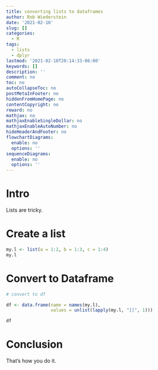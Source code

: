 ```yaml
---
title: converting lists to dataframes
author: Rob Wiederstein
date: '2021-02-10'
slug: []
categories:
  - R
tags:
  - lists
  - dplyr
lastmod: '2021-02-10T20:14:33-06:00'
keywords: []
description: ''
comment: no
toc: no
autoCollapseToc: no
postMetaInFooter: no
hiddenFromHomePage: no
contentCopyright: no
reward: no
mathjax: no
mathjaxEnableSingleDollar: no
mathjaxEnableAutoNumber: no
hideHeaderAndFooter: no
flowchartDiagrams:
  enable: no
  options: ''
sequenceDiagrams:
  enable: no
  options: ''
---
```


# Intro

Lists are tricky.

# Create a list

```r
my.l <- list(a = 1:2, b = 1:3, c = 1:4)
my.l
```

# Convert to Dataframe

```r
# convert to df

df <- data.frame(name = names(my.l),
                 values = unlist(lapply(my.l, "[[", 1)))

df
```
# Conclusion

That's how you do it.
